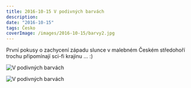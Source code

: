 ```yaml
---
title: 2016-10-15 V podivných barvách
description:
date: "2016-10-15"
tags: Česko
coverImage: /images/2016-10-15/barvy2.jpg
---
```


První pokusy o zachycení západu slunce v malebném Českém středohoří trochu připomínají sci-fi krajinu ... :)


<Image
  src="/images/2016-10-15/barvy2.jpg"
  alt="V podivných barvách"
  width={1280}
  height={750}
  priority
  className="next-image"
/>

<Image
  src="/images/2016-10-15/barvy1.jpg"
  alt="V podivných barvách"
  width={1280}
  height={750}
  priority
  className="next-image"
/>
